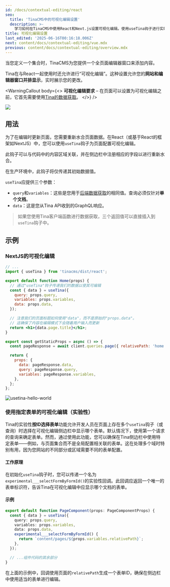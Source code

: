 ```yaml
---
id: /docs/contextual-editing/react
seo:
  title: 'TinaCMS中的可视化编辑设置'
  description: >-
    学习如何在TinaCMS中使用React和Next.js设置可视化编辑。使用useTina钩子进行实时内容编辑、重新水合和多查询的高级表单选择。
title: 可视化编辑设置
last_edited: '2025-06-16T00:16:18.006Z'
next: content/docs/contextual-editing/vue.mdx
previous: content/docs/contextual-editing/overview.mdx
---
```


当您定义一个集合时，TinaCMS为您提供一个全页面编辑器窗口来添加内容。

Tina在与React一起使用时还允许进行“可视化编辑”。这种设置允许您的**网站和编辑器窗口并排显示**，实时展示您的更改。

<WarningCallout
  body={<>
    **可视化编辑要求** – 在页面可以设置为可视化编辑之前，它首先需要使用[Tina的数据获取](/docs/features/data-fetching/)。
  </>}
/>

![](/img/docs/contextual-editing/hello-world.png)

## 用法

为了在编辑时更新页面，您需要重新水合页面数据。在React（或基于React的框架如NextJS）中，您可以使用`useTina`钩子为页面配置可视化编辑。

此钩子可以与代码中的内容区域关联，并在侧边栏中注册相应的字段以进行重新水合。

在生产环境中，此钩子将仅传递其初始数据值。

`useTina`应提供三个参数：

* `query`和`variables`：这些是您用于[后端数据获取](/docs/features/data-fetching/)的相同值。查询必须仅针对**单个文档**。
* `data`：这是您从Tina API收到的GraphQL响应。

> 如果您使用Tina客户端函数进行数据获取，三个返回值可以直接插入到`useTina`钩子中。

## 示例

### NextJS的可视化编辑

```jsx
// ...
import { useTina } from 'tinacms/dist/react';

export default function Home(props) {
  // 通过"useTina"钩子传递我们的数据以使其可编辑
  const { data } = useTina({
    query: props.query,
    variables: props.variables,
    data: props.data,
  });

  // 注意我们的页面标题如何使用"data"，而不是原始的"props.data"。
  // 这确保了内容在编辑模式下会随着用户输入而更新
  return <h1>{data.page.title}</h1>;
}

export const getStaticProps = async () => {
  const pageResponse = await client.queries.page({ relativePath: 'home.mdx' });

  return {
    props: {
      data: pageResponse.data,
      query: pageResponse.query,
      variables: pageResponse.variables,
    },
  };
};
```

![usetina-hello-world](/img/docs/contextual-editing/hello-world.png)

### 使用指定表单的可视化编辑（实验性）

Tina的实验性**按ID选择表单**功能允许开发人员在页面上存在多个`useTina`钩子（或查询）时选择在可视化编辑侧边栏中显示哪个表单。默认情况下，使用第一个请求的查询来确定表单。然而，通过使用此功能，您可以确保在Tina侧边栏中使用特定表单——例如，与页面集合而不是全局配置相关联的表单。这在处理多个域时特别有用，因为您网站的不同部分或区域需要不同的表单配置。

#### 工作原理

在初始化`useTina`钩子时，您可以传递一个名为`experimental___selectFormByFormId()`的实验性回调。此回调应返回一个唯一的表单标识符，告诉Tina在可视化编辑中应显示哪个文档的表单。

#### 示例

```typescript
export default function PageComponent(props: PageComponentProps) {
  const { data } = useTina({
    query: props.query,
    variables: props.variables,
    data: props.data,
    experimental___selectFormByFormId() {
      return `content/pages/${props.variables.relativePath}`;
    },
  });

  // ...组件代码的其余部分
}
```

在上面的示例中，回调使用页面的`relativePath`生成一个表单ID，确保在侧边栏中使用适当的表单进行编辑。